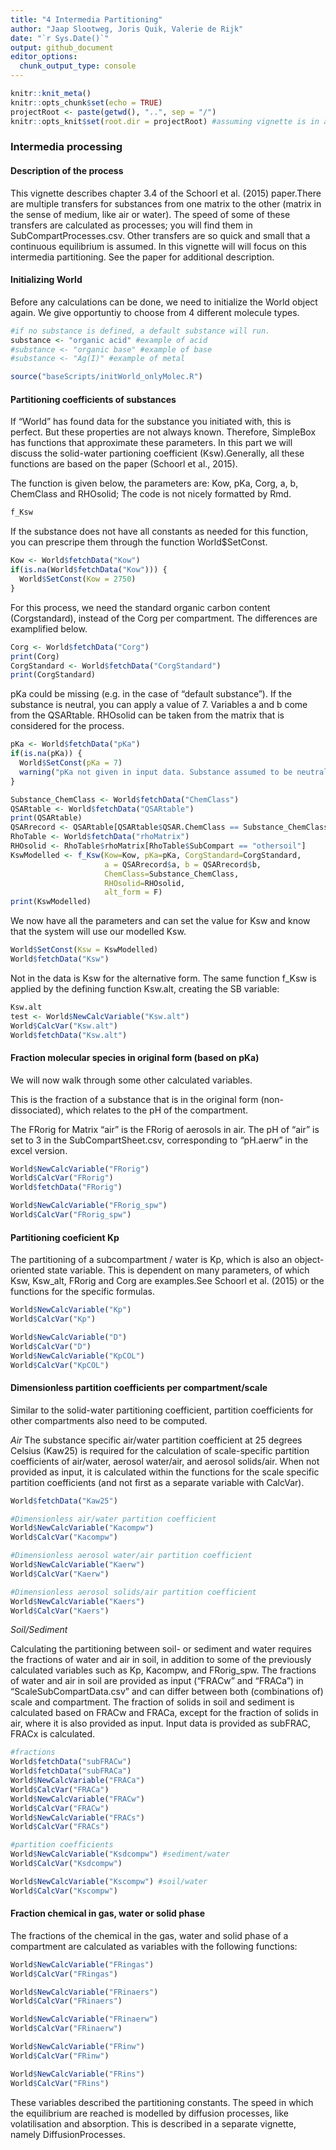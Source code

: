 ```yaml
---
title: "4 Intermedia Partitioning"
author: "Jaap Slootweg, Joris Quik, Valerie de Rijk"
date: "`r Sys.Date()`"
output: github_document
editor_options: 
  chunk_output_type: console
---
```


```r
knitr::knit_meta()
knitr::opts_chunk$set(echo = TRUE)
projectRoot <- paste(getwd(), "..", sep = "/")
knitr::opts_knit$set(root.dir = projectRoot) #assuming vignette is in a direct subfolder of the project
```

### Intermedia processing

#### Description of the process

This vignette describes chapter 3.4 of the Schoorl et al. (2015) paper.There are multiple transfers for substances from one matrix to the other (matrix in the sense of medium, like air or water). The speed of some of these transfers are calculated as processes; you will find them in SubCompartProcesses.csv. Other transfers are so quick and small that a continuous equilibrium is assumed. In this vignette will will focus on this intermedia partitioning. See the paper for additional description.

#### Initializing World

Before any calculations can be done, we need to initialize the World object again. We give opportuntiy to choose from 4 different molecule types.

```r
#if no substance is defined, a default substance will run.
substance <- "organic acid" #example of acid
#substance <- "organic base" #example of base
#substance <- "Ag(I)" #example of metal

source("baseScripts/initWorld_onlyMolec.R")
```

#### Partitioning coefficients of substances

If "World" has found data for the substance you initiated with, this is perfect. But these properties are not always known. Therefore, SimpleBox has functions that approximate these parameters. In this part we will discuss the solid-water partioning coefficient (Ksw).Generally, all these functions are based on the paper (Schoorl et al., 2015).

The function is given below, the parameters are: Kow, pKa, Corg, a, b, ChemClass and RHOsolid; The code is not nicely formatted by Rmd.

```r
f_Ksw
```

If the substance does not have all constants as needed for this function, you can prescripe them through the function World\$SetConst.

```r
Kow <- World$fetchData("Kow")
if(is.na(World$fetchData("Kow"))) {
  World$SetConst(Kow = 2750)
}
```

For this process, we need the standard organic carbon content (Corgstandard), instead of the Corg per compartment. The differences are examplified below.

```r
Corg <- World$fetchData("Corg")
print(Corg)
CorgStandard <- World$fetchData("CorgStandard")
print(CorgStandard)
```

pKa could be missing (e.g. in the case of "default substance"). If the substance is neutral, you can apply a value of 7. Variables a and b come from the QSARtable. RHOsolid can be taken from the matrix that is considered for the process.

```r
pKa <- World$fetchData("pKa")
if(is.na(pKa)) {
  World$SetConst(pKa = 7) 
  warning("pKa not given in input data. Substance assumed to be neutral (pKa = 7).")
}

Substance_ChemClass <- World$fetchData("ChemClass")
QSARtable <- World$fetchData("QSARtable")
print(QSARtable)
QSARrecord <- QSARtable[QSARtable$QSAR.ChemClass == Substance_ChemClass,]
RhoTable <- World$fetchData("rhoMatrix")
RHOsolid <- RhoTable$rhoMatrix[RhoTable$SubCompart == "othersoil"]
KswModelled <- f_Ksw(Kow=Kow, pKa=pKa, CorgStandard=CorgStandard, 
                     a = QSARrecord$a, b = QSARrecord$b, 
                     ChemClass=Substance_ChemClass,
                     RHOsolid=RHOsolid,
                     alt_form = F)
print(KswModelled)
```

We now have all the parameters and can set the value for Ksw and know that the system will use our modelled Ksw.

```r
World$SetConst(Ksw = KswModelled)
World$fetchData("Ksw")

```

Not in the data is Ksw for the alternative form. The same function f_Ksw is applied by the defining function Ksw.alt, creating the SB variable:

```r
Ksw.alt
test <- World$NewCalcVariable("Ksw.alt")
World$CalcVar("Ksw.alt")
World$fetchData("Ksw.alt")

```

#### Fraction molecular species in original form (based on pKa)

We will now walk through some other calculated variables.

This is the fraction of a substance that is in the original form (non-dissociated), which relates to the pH of the compartment.

The FRorig for Matrix "air" is the FRorig of aerosols in air. The pH of "air" is set to 3 in the SubCompartSheet.csv, corresponding to "pH.aerw" in the excel version.

```r
World$NewCalcVariable("FRorig")
World$CalcVar("FRorig")
World$fetchData("FRorig")

World$NewCalcVariable("FRorig_spw")
World$CalcVar("FRorig_spw")
```

#### Partitioning coeficient Kp

The partitioning of a subcompartment / water is Kp, which is also an object-oriented state variable. This is dependent on many parameters, of which Ksw, Ksw_alt, FRorig and Corg are examples.See Schoorl et al. (2015) or the functions for the specific formulas.

```r

World$NewCalcVariable("Kp")
World$CalcVar("Kp")

World$NewCalcVariable("D")
World$CalcVar("D")
World$NewCalcVariable("KpCOL")
World$CalcVar("KpCOL")
```

#### Dimensionless partition coefficients per compartment/scale

Similar to the solid-water partitioning coefficient, partition coefficients for other compartments also need to be computed. 

_Air_
The substance specific air/water partition coefficient at 25 degrees Celsius (Kaw25) is required for the calculation of scale-specific partition coefficients of air/water, aerosol water/air, and aerosol solids/air. When not provided as input, it is calculated within the functions for the scale specific partition coefficients (and not first as a separate variable with CalcVar).

```r
World$fetchData("Kaw25")

#Dimensionless air/water partition coefficient
World$NewCalcVariable("Kacompw")
World$CalcVar("Kacompw")

#Dimensionless aerosol water/air partition coefficient
World$NewCalcVariable("Kaerw") 
World$CalcVar("Kaerw")

#Dimensionless aerosol solids/air partition coefficient
World$NewCalcVariable("Kaers")
World$CalcVar("Kaers")

```

_Soil/Sediment_

Calculating the partitioning between soil- or sediment and water requires the fractions of water and air in soil, in addition to some of the previously calculated variables such as Kp, Kacompw, and FRorig_spw. The fractions of water and air in soil are provided as input ("FRACw" and "FRACa") in "ScaleSubCompartData.csv" and can differ between both (combinations of) scale and compartment. The fraction of solids in soil and sediment is calculated based on FRACw and FRACa, except for the fraction of solids in air, where it is also provided as input. Input data is provided as subFRAC, FRACx is calculated. 


```r
#fractions
World$fetchData("subFRACw")
World$fetchData("subFRACa")
World$NewCalcVariable("FRACa")
World$CalcVar("FRACa")
World$NewCalcVariable("FRACw")
World$CalcVar("FRACw")
World$NewCalcVariable("FRACs")
World$CalcVar("FRACs")

#partition coefficients
World$NewCalcVariable("Ksdcompw") #sediment/water
World$CalcVar("Ksdcompw")

World$NewCalcVariable("Kscompw") #soil/water
World$CalcVar("Kscompw")

```

#### Fraction chemical in gas, water or solid phase

The fractions of the chemical in the gas, water and solid phase of a compartment are calculated as variables with the following functions:

```r
World$NewCalcVariable("FRingas")
World$CalcVar("FRingas")

World$NewCalcVariable("FRinaers")
World$CalcVar("FRinaers")

World$NewCalcVariable("FRinaerw")
World$CalcVar("FRinaerw")

World$NewCalcVariable("FRinw")
World$CalcVar("FRinw")

World$NewCalcVariable("FRins")
World$CalcVar("FRins")

```

These variables described the partitioning constants. The speed in which the equilibrium are reached is modelled by diffusion processes, like volatilisation and absorption. This is described in a separate vignette, namely DiffusionProcesses.
